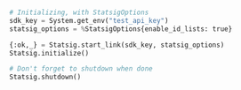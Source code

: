 ```python

# Initializing, with StatsigOptions
sdk_key = System.get_env("test_api_key")
statsig_options = %StatsigOptions{enable_id_lists: true}

{:ok,_} = Statsig.start_link(sdk_key, statsig_options)
Statsig.initialize()

# Don't forget to shutdown when done
Statsig.shutdown()
```
